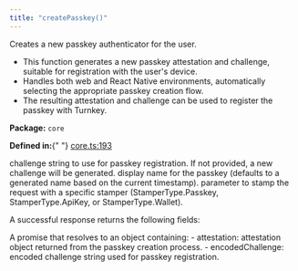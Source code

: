 ```yaml
---
title: "createPasskey()"
---
```



<H3Bordered text="Overview" />

Creates a new passkey authenticator for the user.

<ul>
  <li>
    This function generates a new passkey attestation and challenge, suitable
    for registration with the user's device.
  </li>
  <li>
    Handles both web and React Native environments, automatically selecting the
    appropriate passkey creation flow.
  </li>
  <li>
    The resulting attestation and challenge can be used to register the passkey
    with Turnkey.
  </li>
</ul>

<p>
  <strong>Package:</strong> <code>core</code>
</p>

<p>
  <strong>Defined in:</strong>{" "}
  <a href="https://github.com/tkhq/sdk/blob/main/packages/core/src/__clients__/core.ts#L193">
    core.ts:193
  </a>
</p>

<H3Bordered text="Parameters" />

<ParamField body="params" type="object" required={false} path="params">
  <Expandable title="params details">
    <NestedParam
      parentKey="params"
      childKey="challenge"
      type="string"
      required={false}
    >
      challenge string to use for passkey registration. If not provided, a new
      challenge will be generated.
    </NestedParam>
    <NestedParam
      parentKey="params"
      childKey="name"
      type="string"
      required={false}
    >
      display name for the passkey (defaults to a generated name based on the
      current timestamp).
    </NestedParam>
    <NestedParam
      parentKey="params"
      childKey="stampWith"
      type="StamperType"
      required={false}
    >
      parameter to stamp the request with a specific stamper
      (StamperType.Passkey, StamperType.ApiKey, or StamperType.Wallet).
    </NestedParam>
  </Expandable>
</ParamField>

<H3Bordered text="Response" />A successful response returns the following
fields:

<ResponseField name="returns" type="object" required={true}>
  A promise that resolves to an object containing: - attestation: attestation
  object returned from the passkey creation process. - encodedChallenge: encoded
  challenge string used for passkey registration.
  <Expandable title="return details">
    <NestedParam
      parentKey="returns"
      childKey="attestation"
      type="v1Attestation"
      required={true}
    ></NestedParam>
    <NestedParam
      parentKey="returns"
      childKey="encodedChallenge"
      type="string"
      required={true}
    ></NestedParam>
  </Expandable>
</ResponseField>
